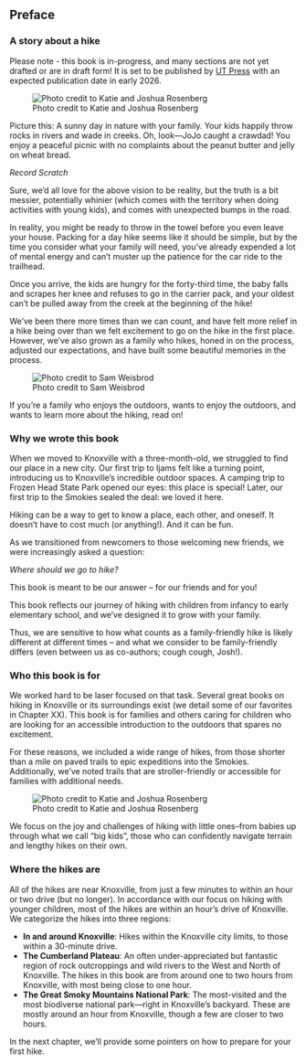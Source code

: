 ## Preface

### A story about a hike

::: callout-warning
Please note - this book is in-progress, and many sections are not yet drafted or are in draft form! It is set to be published by [UT Press](https://utpress.org/) with an expected publication date in early 2026.
:::

![Photo credit to Katie and Joshua Rosenberg](img/trail-23-figure-02.jpg)

Picture this: A sunny day in nature with your family. Your kids happily throw rocks in rivers and wade in creeks. Oh, look—JoJo caught a crawdad! You enjoy a peaceful picnic with no complaints about the peanut butter and jelly on wheat bread.

*Record Scratch*

Sure, we'd all love for the above vision to be reality, but the truth is a bit messier, potentially whinier (which comes with the territory when doing activities with young kids), and comes with unexpected bumps in the road.

In reality, you might be ready to throw in the towel before you even leave your house. Packing for a day hike seems like it should be simple, but by the time you consider what your family will need, you've already expended a lot of mental energy and can't muster up the patience for the car ride to the trailhead.

Once you arrive, the kids are hungry for the forty-third time, the baby falls and scrapes her knee and refuses to go in the carrier pack, and your oldest can't be pulled away from the creek at the beginning of the hike!

We've been there more times than we can count, and have felt more relief in a hike being over than we felt excitement to go on the hike in the first place. However, we've also grown as a family who hikes, honed in on the process, adjusted our expectations, and have built some beautiful memories in the process.

![Photo credit to Sam Weisbrod](img/ruth-levi.jpg)

If you're a family who enjoys the outdoors, wants to enjoy the outdoors, and wants to learn more about the hiking, read on!

### Why we wrote this book

When we moved to Knoxville with a three-month-old, we struggled to find our place in a new city. Our first trip to Ijams felt like a turning point, introducing us to Knoxville's incredible outdoor spaces. A camping trip to Frozen Head State Park opened our eyes: this place is special! Later, our first trip to the Smokies sealed the deal: we loved it here. 

Hiking can be a way to get to know a place, each other, and oneself. It doesn't have to cost much (or anything!). And it can be fun.

As we transitioned from newcomers to those welcoming new friends, we were increasingly asked a question:

*Where should we go to hike?*

This book is meant to be our answer -- for our friends and for you!

This book reflects our journey of hiking with children from infancy to early elementary school, and we’ve designed it to grow with your family. 

Thus, we are sensitive to how what counts as a family-friendly hike is likely different at different times -- and what we consider to be family-friendly differs (even between us as co-authors; cough cough, Josh!).

### Who this book is for

We worked hard to be laser focused on that task. Several great books on hiking in Knoxville or its surroundings exist (we detail some of our favorites in Chapter XX). This book is for families and others caring for children who are looking for an accessible introduction to the outdoors that spares no excitement.

For these reasons, we included a wide range of hikes, from those shorter than a mile on paved trails to epic expeditions into the Smokies. Additionally, we've noted trails that are stroller-friendly or accessible for families with additional needs.

![Photo credit to Katie and Joshua Rosenberg](img/ayla-flowers.jpg)

We focus on the joy and challenges of hiking with little ones–from babies up through what we call "big kids", those who can confidently navigate terrain and lengthy hikes on their own.

### Where the hikes are

All of the hikes are near Knoxville, from just a few minutes to within an hour or two drive (but no longer). In accordance with our focus on hiking with younger children, most of the hikes are within an hour’s drive of Knoxville. We categorize the hikes into three regions:

-   **In and around Knoxville**: Hikes within the Knoxville city limits, to those within a 30-minute drive.
-   **The Cumberland Plateau**: An often under-appreciated but fantastic region of rock outcroppings and wild rivers to the West and North of Knoxville. The hikes in this book are from around one to two hours from Knoxville, with most being close to one hour.
-   **The Great Smoky Mountains National Park**: The most-visited and the most biodiverse national park—right in Knoxville’s backyard. These are mostly around an hour from Knoxville, though a few are closer to two hours.

In the next chapter, we'll provide some pointers on how to prepare for your first hike.
